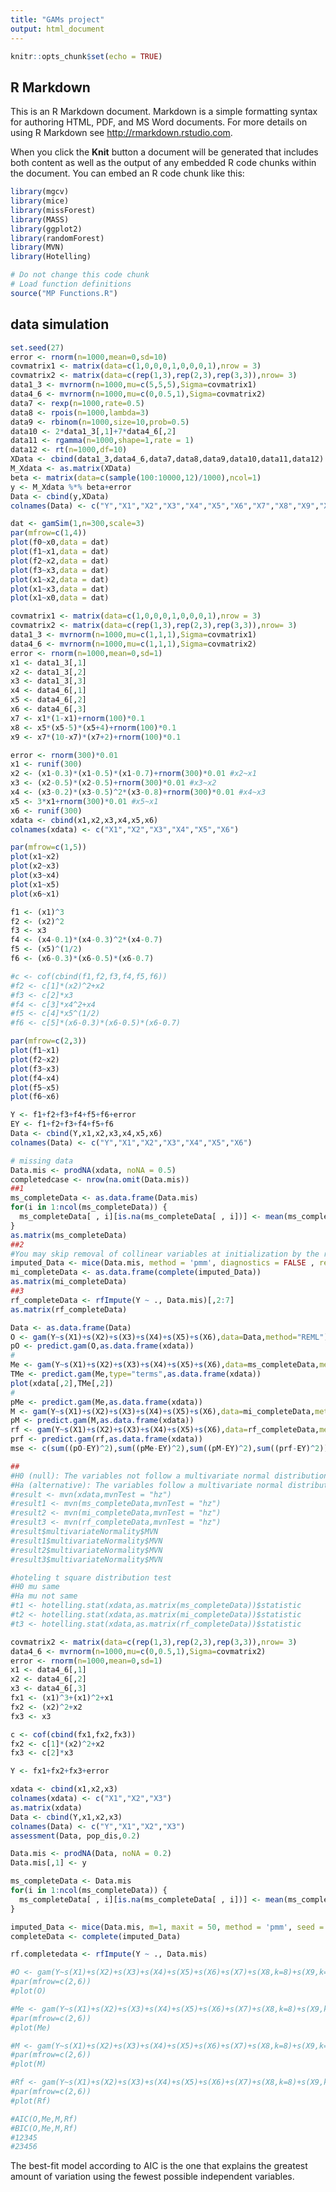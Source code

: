 ```yaml
---
title: "GAMs project"
output: html_document
---
```


```r
knitr::opts_chunk$set(echo = TRUE)
```

## R Markdown

This is an R Markdown document. Markdown is a simple formatting syntax for authoring HTML, PDF, and MS Word documents. For more details on using R Markdown see <http://rmarkdown.rstudio.com>.

When you click the **Knit** button a document will be generated that includes both content as well as the output of any embedded R code chunks within the document. You can embed an R code chunk like this:

```r
library(mgcv)
library(mice)
library(missForest)
library(MASS)
library(ggplot2)
library(randomForest)
library(MVN)
library(Hotelling)
```

```r
# Do not change this code chunk
# Load function definitions
source("MP Functions.R")
```

## data simulation
```r
set.seed(27)
error <- rnorm(n=1000,mean=0,sd=10)
covmatrix1 <- matrix(data=c(1,0,0,0,1,0,0,0,1),nrow = 3)
covmatrix2 <- matrix(data=c(rep(1,3),rep(2,3),rep(3,3)),nrow= 3)
data1_3 <- mvrnorm(n=1000,mu=c(5,5,5),Sigma=covmatrix1)
data4_6 <- mvrnorm(n=1000,mu=c(0,0.5,1),Sigma=covmatrix2)
data7 <- rexp(n=1000,rate=0.5)
data8 <- rpois(n=1000,lambda=3)
data9 <- rbinom(n=1000,size=10,prob=0.5)
data10 <- 2*data1_3[,1]+7*data4_6[,2]
data11 <- rgamma(n=1000,shape=1,rate = 1)
data12 <- rt(n=1000,df=10)
XData <- cbind(data1_3,data4_6,data7,data8,data9,data10,data11,data12)
M_Xdata <- as.matrix(XData)
beta <- matrix(data=c(sample(100:10000,12)/1000),ncol=1)
y <- M_Xdata %*% beta+error
Data <- cbind(y,XData)
colnames(Data) <- c("Y","X1","X2","X3","X4","X5","X6","X7","X8","X9","X10","X11","X12")
```

```r
dat <- gamSim(1,n=300,scale=3)
par(mfrow=c(1,4))
plot(f0~x0,data = dat)
plot(f1~x1,data = dat)
plot(f2~x2,data = dat)
plot(f3~x3,data = dat)
plot(x1~x2,data = dat)
plot(x1~x3,data = dat)
plot(x1~x0,data = dat)
```


```r
covmatrix1 <- matrix(data=c(1,0,0,0,1,0,0,0,1),nrow = 3)
covmatrix2 <- matrix(data=c(rep(1,3),rep(2,3),rep(3,3)),nrow= 3)
data1_3 <- mvrnorm(n=1000,mu=c(1,1,1),Sigma=covmatrix1)
data4_6 <- mvrnorm(n=1000,mu=c(1,1,1),Sigma=covmatrix2)
error <- rnorm(n=1000,mean=0,sd=1)
x1 <- data1_3[,1]
x2 <- data1_3[,2]
x3 <- data1_3[,3]
x4 <- data4_6[,1]
x5 <- data4_6[,2]
x6 <- data4_6[,3]
x7 <- x1*(1-x1)+rnorm(100)*0.1
x8 <- x5*(x5-5)*(x5+4)+rnorm(100)*0.1
x9 <- x7*(10-x7)*(x7+2)+rnorm(100)*0.1
```

```r
error <- rnorm(300)*0.01
x1 <- runif(300)
x2 <- (x1-0.3)*(x1-0.5)*(x1-0.7)+rnorm(300)*0.01 #x2~x1
x3 <- (x2-0.5)*(x2-0.5)+rnorm(300)*0.01 #x3~x2
x4 <- (x3-0.2)*(x3-0.5)^2*(x3-0.8)+rnorm(300)*0.01 #x4~x3
x5 <- 3*x1+rnorm(300)*0.01 #x5~x1
x6 <- runif(300)
xdata <- cbind(x1,x2,x3,x4,x5,x6)
colnames(xdata) <- c("X1","X2","X3","X4","X5","X6")

par(mfrow=c(1,5))
plot(x1~x2)
plot(x2~x3)
plot(x3~x4)
plot(x1~x5)
plot(x6~x1)

f1 <- (x1)^3
f2 <- (x2)^2
f3 <- x3
f4 <- (x4-0.1)*(x4-0.3)^2*(x4-0.7)
f5 <- (x5)^(1/2)
f6 <- (x6-0.3)*(x6-0.5)*(x6-0.7)

#c <- cof(cbind(f1,f2,f3,f4,f5,f6))
#f2 <- c[1]*(x2)^2+x2
#f3 <- c[2]*x3
#f4 <- c[3]*x4^2+x4
#f5 <- c[4]*x5^(1/2)
#f6 <- c[5]*(x6-0.3)*(x6-0.5)*(x6-0.7)

par(mfrow=c(2,3))
plot(f1~x1)
plot(f2~x2)
plot(f3~x3)
plot(f4~x4)
plot(f5~x5)
plot(f6~x6)

Y <- f1+f2+f3+f4+f5+f6+error
EY <- f1+f2+f3+f4+f5+f6
Data <- cbind(Y,x1,x2,x3,x4,x5,x6)
colnames(Data) <- c("Y","X1","X2","X3","X4","X5","X6")

# missing data
Data.mis <- prodNA(xdata, noNA = 0.5)
completedcase <- nrow(na.omit(Data.mis))
##1
ms_completeData <- as.data.frame(Data.mis)
for(i in 1:ncol(ms_completeData)) {
  ms_completeData[ , i][is.na(ms_completeData[ , i])] <- mean(ms_completeData[ , i], na.rm = TRUE)
}
as.matrix(ms_completeData)
##2
#You may skip removal of collinear variables at initialization by the remove_collinear flag.
imputed_Data <- mice(Data.mis, method = 'pmm', diagnostics = FALSE , remove_collinear = FALSE, seed = 500)
mi_completeData <- as.data.frame(complete(imputed_Data))
as.matrix(mi_completeData)
##3
rf_completeData <- rfImpute(Y ~ ., Data.mis)[,2:7]
as.matrix(rf_completeData)

Data <- as.data.frame(Data)
O <- gam(Y~s(X1)+s(X2)+s(X3)+s(X4)+s(X5)+s(X6),data=Data,method="REML")
pO <- predict.gam(O,as.data.frame(xdata))
#
Me <- gam(Y~s(X1)+s(X2)+s(X3)+s(X4)+s(X5)+s(X6),data=ms_completeData,method="REML")
TMe <- predict.gam(Me,type="terms",as.data.frame(xdata))
plot(xdata[,2],TMe[,2])
#
pMe <- predict.gam(Me,as.data.frame(xdata))
M <- gam(Y~s(X1)+s(X2)+s(X3)+s(X4)+s(X5)+s(X6),data=mi_completeData,method="REML")
pM <- predict.gam(M,as.data.frame(xdata))
rf <- gam(Y~s(X1)+s(X2)+s(X3)+s(X4)+s(X5)+s(X6),data=rf_completeData,method="REML")
prf <- predict.gam(rf,as.data.frame(xdata))
mse <- c(sum((pO-EY)^2),sum((pMe-EY)^2),sum((pM-EY)^2),sum((prf-EY)^2))
```
```r
##
#H0 (null): The variables not follow a multivariate normal distribution.
#Ha (alternative): The variables follow a multivariate normal distribution.
#result <- mvn(xdata,mvnTest = "hz")
#result1 <- mvn(ms_completeData,mvnTest = "hz")
#result2 <- mvn(mi_completeData,mvnTest = "hz")
#result3 <- mvn(rf_completeData,mvnTest = "hz")
#result$multivariateNormality$MVN
#result1$multivariateNormality$MVN
#result2$multivariateNormality$MVN
#result3$multivariateNormality$MVN

#hoteling t square distribution test
#H0 mu same
#Ha mu not same
#t1 <- hotelling.stat(xdata,as.matrix(ms_completeData))$statistic
#t2 <- hotelling.stat(xdata,as.matrix(mi_completeData))$statistic
#t3 <- hotelling.stat(xdata,as.matrix(rf_completeData))$statistic
```

```r
covmatrix2 <- matrix(data=c(rep(1,3),rep(2,3),rep(3,3)),nrow= 3)
data4_6 <- mvrnorm(n=1000,mu=c(0,0.5,1),Sigma=covmatrix2)
error <- rnorm(n=1000,mean=0,sd=1)
x1 <- data4_6[,1]
x2 <- data4_6[,2]
x3 <- data4_6[,3]
fx1 <- (x1)^3+(x1)^2+x1
fx2 <- (x2)^2+x2
fx3 <- x3

c <- cof(cbind(fx1,fx2,fx3))
fx2 <- c[1]*(x2)^2+x2
fx3 <- c[2]*x3

Y <- fx1+fx2+fx3+error

xdata <- cbind(x1,x2,x3)
colnames(xdata) <- c("X1","X2","X3")
as.matrix(xdata)
Data <- cbind(Y,x1,x2,x3)
colnames(Data) <- c("Y","X1","X2","X3")
assessment(Data, pop_dis,0.2)
```

```r
Data.mis <- prodNA(Data, noNA = 0.2)
Data.mis[,1] <- y
```

```r
ms_completeData <- Data.mis
for(i in 1:ncol(ms_completeData)) {
  ms_completeData[ , i][is.na(ms_completeData[ , i])] <- mean(ms_completeData[ , i], na.rm = TRUE)
}
```

```r
imputed_Data <- mice(Data.mis, m=1, maxit = 50, method = 'pmm', seed = 500)
completeData <- complete(imputed_Data)
```

```r
rf.completedata <- rfImpute(Y ~ ., Data.mis)
```

```r
#O <- gam(Y~s(X1)+s(X2)+s(X3)+s(X4)+s(X5)+s(X6)+s(X7)+s(X8,k=8)+s(X9,k=8)+s(X10)+s(X11)+s(X12),data=as.data.frame(Data),method="REML")
#par(mfrow=c(2,6))
#plot(O)

#Me <- gam(Y~s(X1)+s(X2)+s(X3)+s(X4)+s(X5)+s(X6)+s(X7)+s(X8,k=8)+s(X9,k=8)+s(X10)+s(X11)+s(X12),data=as.data.frame(ms_completeData),method="REML")
#par(mfrow=c(2,6))
#plot(Me)

#M <- gam(Y~s(X1)+s(X2)+s(X3)+s(X4)+s(X5)+s(X6)+s(X7)+s(X8,k=8)+s(X9,k=8)+s(X10)+s(X11)+s(X12),data=completeData,method="REML")
#par(mfrow=c(2,6))
#plot(M)

#Rf <- gam(Y~s(X1)+s(X2)+s(X3)+s(X4)+s(X5)+s(X6)+s(X7)+s(X8,k=8)+s(X9,k=8)+s(X10)+s(X11)+s(X12),data=as.data.frame(rf.completedata),method="REML")
#par(mfrow=c(2,6))
#plot(Rf)
```

```r
#AIC(O,Me,M,Rf)
#BIC(O,Me,M,Rf)
#12345
#23456
```
The best-fit model according to AIC is the one that explains the greatest amount of variation using the fewest possible independent variables.

